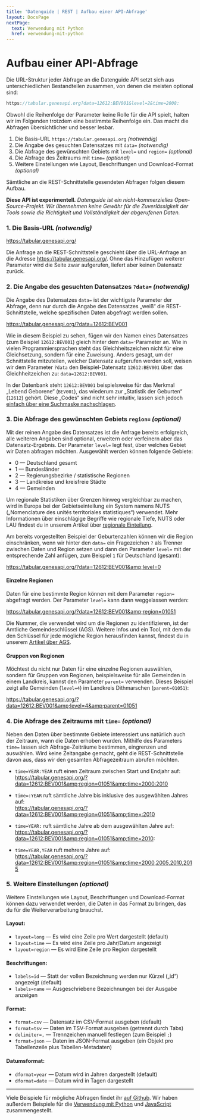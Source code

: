 ```yaml
---
title: 'Datenguide | REST | Aufbau einer API-Abfrage'
layout: DocsPage
nextPage:
  text: Verwendung mit Python
  href: verwendung-mit-python
---
```


# Aufbau einer API-Abfrage

Die URL-Struktur jeder Abfrage an die Datenguide API setzt sich aus unterschiedlichen Bestandteilen zusammen, von denen die meisten optional sind:

```js
https://tabular.genesapi.org?data=12612:BEV001&level=2&time=2008:
```

Obwohl die Reihenfolge der Parameter keine Rolle für die API spielt, halten wir im Folgenden trotzdem eine bestimmte Reihenfolge ein. Das macht die Abfragen übersichtlicher und besser lesbar.

1. Die Basis-URL `https://tabular.genesapi.org` _(notwendig)_
2. Die Angabe des gesuchten Datensatzes mit `data=` _(notwendig)_
3. Die Abfrage des gewünschten Gebiets mit `level=` und `region=` _(optional)_
4. Die Abfrage des Zeitraums mit `time=` _(optional)_
5. Weitere Einstellungen wie Layout, Beschriftungen und Download-Format _(optional)_

Sämtliche an die REST-Schnittstelle gesendeten Abfragen folgen diesem Aufbau.

**Diese API ist experimentell.** _Datenguide ist ein nicht-kommerzielles Open-Source-Projekt. Wir übernehmen keine Gewähr für die Zuverlässigkeit der Tools sowie die Richtigkeit und Vollständigkeit der abgerufenen Daten._

### 1. Die Basis-URL _(notwendig)_

https://tabular.genesapi.org/

Die Anfrage an die REST-Schnittstelle geschieht über die URL-Anfrage an die Adresse https://tabular.genesapi.org/.
Ohne das Hinzufügen weiterer Parameter wird die Seite zwar aufgerufen, liefert aber keinen Datensatz zurück.

### 2. Die Angabe des gesuchten Datensatzes `?data=` _(notwendig)_

Die Angabe des Datensatzes `data=` ist der wichtigste Parameter der Abfrage, denn nur durch die Angabe des
Datensatzes „weiß“ die REST-Schnittstelle, welche spezifischen Daten abgefragt werden sollen.

https://tabular.genesapi.org/?data=12612:BEV001

Wie in diesem Beispiel zu sehen, fügen wir den Namen eines Datensatzes (zum Beispiel `12612:BEV001`) gleich hinter dem `data=`-Parameter an. Wie in vielen Programmiersprachen steht das Gleichheitszeichen nicht für eine Gleichsetzung, sondern für eine Zuweisung. Anders gesagt, um der Schnittstelle mitzuteilen, welcher Datensatz aufgerufen werden soll, weisen wir dem Parameter `?data` den Beispiel-Datensatz `12612:BEV001` über das Gleichheitzeichen zu: `data=12612:BEV001`.

In der Datenbank steht `12612:BEV001` beispielsweise für das Merkmal „Lebend Geborene“ (`BEV001`), das wiederum zur „Statistik der Geburten“ (`12612`) gehört. Diese „Codes“ sind nicht sehr intuitiv, lassen sich jedoch [einfach über eine Suchmaske nachschlagen](https://datengui.de/statistik-erklaert/dimensions).

### 3. Die Abfrage des gewünschten Gebiets `region=` _(optional)_

Mit der reinen Angabe des Datensatzes ist die Anfrage bereits erfolgreich, alle weiteren Angaben sind
optional, erweitern oder verfeinern aber das Datensatz-Ergebnis. Der Parameter `level=` legt fest, über welches
Gebiet wir Daten abfragen möchten. Ausgewählt werden können folgende Gebiete:

- 0 — Deutschland gesamt
- 1 — Bundesländer
- 2 — Regierungsbezirke / statistische Regionen
- 3 — Landkreise und kreisfreie Städte
- 4 — Gemeinden

Um regionale Statistiken über Grenzen hinweg vergleichbar zu machen, wird in Europa bei der Gebietseinteilung
ein System namens NUTS („Nomenclature des unités territoriales statistiques“) verwendet. Mehr Informationen über
einschlägige Begriffe wie regionale Tiefe, NUTS oder LAU findest du in unserem Artikel über [regionale Einteilung](https://datengui.de/statistik-erklaert/nuts).

Am bereits vorgestellten Beispiel der Geburtenzahlen können wir die Region einschränken, wenn wir
hinter den `data=` ein Fragezeichen `?` als Trenner zwischen Daten und Region setzen und dann den Parameter
`level=` mit der entsprechende Zahl anfügen, zum Beispiel `1` für Deutschland (gesamt):

https://tabular.genesapi.org/?data=12612:BEV001&amp;level=0

#### Einzelne Regionen

Daten für eine bestimmte Region können mit dem Parameter `region=` abgefragt werden. Der Parameter `level=` kann dann weggelassen werden:

https://tabular.genesapi.org/?data=12612:BEV001&amp;region=01051

Die Nummer, die verwendet wird um die Regionen zu identifizieren, ist der Amtliche Gemeindeschlüssel (AGS). Weitere Infos und ein Tool, mit dem du den Schlüssel für jede mögliche Region herausfinden kannst, findest du in unserem [Artikel über AGS](/statistik-erklaert/ags).

#### Gruppen von Regionen

Möchtest du nicht nur Daten für eine einzelne Regionen auswählen, sondern für Gruppen von Regionen, beispielsweise für alle Gemeinden in einem Landkreis, kannst den Parameter `parent=` verwenden. Dieses Beispiel zeigt alle Gemeinden (`level=4`) im Landkreis Dithmarschen (`parent=01051`):

https://tabular.genesapi.org/?data=12612:BEV001&amp;level=4&amp;parent=01051

### 4. Die Abfrage des Zeitraums mit `time=` _(optional)_

Neben den Daten über bestimmte Gebiete interessiert uns natürlich auch der Zeitraum, wann die Daten erhoben
wurden. Mithilfe des Parameters `time=` lassen sich Abfrage-Zeiträume bestimmen, eingrenzen und auswählen.
Wird keine Zeitangabe gemacht, geht die REST-Schnittstelle davon aus, dass wir den gesamten Abfragezeitraum
abrufen möchten.

- `time=YEAR:YEAR` ruft einen Zeitraum zwischen Start und Endjahr auf:<br/>https://tabular.genesapi.org/?data=12612:BEV001&amp;region=01051&amp;time=2000:2010

- `time=:YEAR` ruft sämtliche Jahre bis inklusive des ausgewählten Jahres auf:<br/>https://tabular.genesapi.org/?data=12612:BEV001&amp;region=01051&amp;time=:2010

- `time=YEAR:` ruft sämtliche Jahre ab dem ausgewählten Jahre auf:<br/>https://tabular.genesapi.org/?data=12612:BEV001&amp;region=01051&amp;time=2010:

- `time=YEAR,YEAR` ruft mehrere Jahre auf:<br/>https://tabular.genesapi.org/?data=12612:BEV001&amp;region=01051&amp;time=2000,2005,2010,2015

### 5. Weitere Einstellungen _(optional)_

Weitere Einstellungen wie Layout, Beschriftungen und Download-Format können dazu verwendet werden, die Daten in das Format zu bringen, das du für die Weiterverarbeitung brauchst.

#### Layout:

- `layout=long` — Es wird eine Zeile pro Wert dargestellt (default)
- `layout=time` — Es wird eine Zeile pro Jahr/Datum angezeigt
- `layout=region` — Es wird Eine Zeile pro Region dargestellt

#### Beschriftungen:

- `labels=id` — Statt der vollen Bezeichnung werden nur Kürzel („id“) angezeigt (default)
- `labels=name` — Ausgeschriebene Bezeichnungen bei der Ausgabe anzeigen

#### Format:

- `format=csv` — Datensatz im CSV-Format ausgeben (default)
- `format=tsv` — Daten im TSV-Format ausgeben (getrennt durch Tabs)
- `delimiter=,` — Trennzeichen manuell festlegen (zum Beispiel `;`)
- `format=json` — Daten im JSON-Format ausgeben (ein Objekt pro Tabellenzeile plus Tabellen-Metadaten)

#### Datumsformat:

- `dformat=year` — Datum wird in Jahren dargestellt (default)
- `dformat=date` — Datum wird in Tagen dargestellt

---

Viele Beispiele für mögliche Abfragen findet ihr [auf Github](https://github.com/datenguide/genesapi-tabular/blob/main/examples.ipynb). Wir haben außerdem Beispiele für die [Verwendung mit Python](verwendung-mit-python) und [JavaScript](verwendung-mit-javascript) zusammengestellt.

